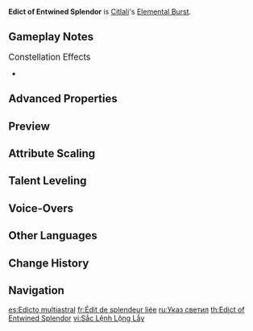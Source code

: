 {{Talent Infobox
|image         = Talent Edict of Entwined Splendor.png
|character     = Citlali
|type          = Elemental Burst
|info          = Summons "allies" from the starry skies and the vast earth, hurling forth an ice storm to bombard the area in front and deal Nightsoul-aligned {{Color|AoE Cryo DMG}}. This restores a set amount of [[Nightsoul point]]s for Citlali, and also summons a Spiritvessel Skull near a maximum of 3 opponents within the AoE, with 1 Skull for each opponent. Spiritvessel Skulls explode after some time, dealing Nightsoul-aligned {{Color|AoE Cryo DMG}} and restoring a set amount of Nightsoul points for Citlali.
|CD            = 15s
|energyCost    = 60
|scale_att1    = ATK
|scale_att2    = 
|utility1      = Nightsoul Point
|utility2      = 
|arkhe         = 
}}
{{Description|Ugh, enough of this 'dark star, opal star' stuff! Citlalin, Itzpapa, get 'em!"}}
'''Edict of Entwined Splendor''' is [[Citlali]]'s [[Elemental Burst]].

==Gameplay Notes==
;<big>Constellation Effects</big>
* {{Talent Note|constellation|5|Nemontemi's Hex}}

==Advanced Properties==
{{Advanced Properties
|title   = Ice Storm DMG
|gu      = 2U
|icdtag  = none
|poise   = 200
|impulse = 3

|title2   = Spiritvessel Skull DMG
|gu2      = 1U
|icdtag2  = Spiritvessel Skull
|icdtype2 = 2.5s/3 Hits
|poise2   = 50
|impulse2 = 2
}}

==Preview==
{{Preview
|file1 = Edict of Entwined Splendor Preview
}}

==Attribute Scaling==
{{Talent Scaling
|levels=13
|order=icestormdmg,icestormnightsoulpointgain,spiritvesselskulldmg,spiritvesselskullnightsoulpointgain,cd,energycost
|titles=Ice Storm DMG (%),Ice Storm Nightsoul Point Gain,Spiritvessel Skull DMG (%),Spiritvessel Skull Nightsoul Point Gain,CD,Energy Cost
|icestormdmg_1=537.6
|icestormdmg_2=577.92
|icestormdmg_3=618.24
|icestormdmg_4=672
|icestormdmg_5=712.32
|icestormdmg_6=752.64
|icestormdmg_7=806.4
|icestormdmg_8=860.16
|icestormdmg_9=913.92
|icestormdmg_10=967.68
|icestormdmg_11=1021.44
|icestormdmg_12=1075.2
|icestormdmg_13=1142.4
|icestormnightsoulpointgain=24
|spiritvesselskulldmg_1=134.4
|spiritvesselskulldmg_2=144.48
|spiritvesselskulldmg_3=154.56
|spiritvesselskulldmg_4=168
|spiritvesselskulldmg_5=178.08
|spiritvesselskulldmg_6=188.16
|spiritvesselskulldmg_7=201.6
|spiritvesselskulldmg_8=215.04
|spiritvesselskulldmg_9=228.48
|spiritvesselskulldmg_10=241.92
|spiritvesselskulldmg_11=255.36
|spiritvesselskulldmg_12=268.8
|spiritvesselskulldmg_13=285.6
|spiritvesselskullnightsoulpointgain=3
|cd=15s
|energycost=60
}}

==Talent Leveling==
{{Talent Upgrade|Citlali}}

==Voice-Overs==
{{Talent VO}}

==Other Languages==
{{Other Languages
|en       = Edict of Entwined Splendor
|zhs      = 诸曜饬令
|zhs_rm   = Zhūyào Chìlìng
|zht      = 諸曜飭令
|zht_rm   = Zhūyào Chìlìng
|zh_tl    = Commanding All the Stars
|ja       = 諸曜の令
|ja_rm    = Shoyou no Rei{{Assumed}}
|ja_tl    = Order of All the Stars
|ko       = 반짝이는 칙령
|ko_rm    = 
|ko_tl    = 
|es       = Edicto multiastral
|es_tl    = Multiastral Edict
|fr       = Édit de splendeur liée
|fr_tl    = Edict of Bound Splendor
|ru       = Указ светил
|ru_tl    = 
|th       = Edict of Entwined Splendor
|vi       = Sắc Lệnh Lộng Lẫy
|vi_tl    = 
|de       = Edikt der verflochtenen Pracht
|de_tl    = Edict of Intertwined Splendor
|id       = Edict of Entwined Splendor
|pt       = Édito do Esplendor Emaranhado
|pt_tl    = 
|tr       = Sarmalayan İhtişamın Fermanı
|tr_tl    = 
|it       = Editto dello splendore intrecciato
|it_tl    = 
}}

==Change History==
{{Change History|5.3}}

==Navigation==
{{Talent Navbox|Citlali}}

[[es:Edicto multiastral]]
[[fr:Édit de splendeur liée]]
[[ru:Указ светил]]
[[th:Edict of Entwined Splendor]]
[[vi:Sắc Lệnh Lộng Lẫy]]